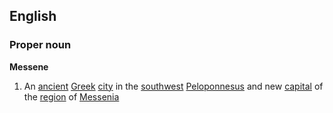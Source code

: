 ==English==
===Proper noun===
{{wikipedia}}
'''Messene'''
#An [[ancient]] [[Greek]] [[city]] in the [[southwest]] [[Peloponnesus]] and new [[capital]] of the [[region]] of [[Messenia]]